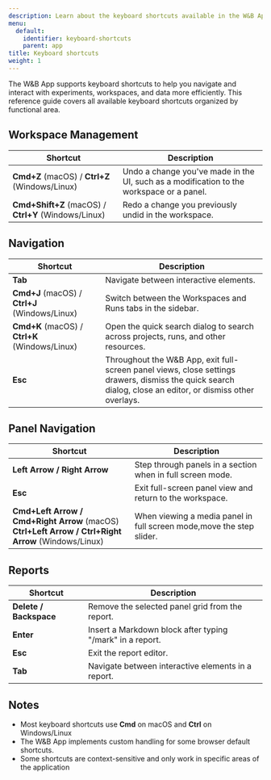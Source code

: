 ```yaml
---
description: Learn about the keyboard shortcuts available in the W&B App.
menu:
  default:
    identifier: keyboard-shortcuts
    parent: app
title: Keyboard shortcuts
weight: 1
---
```


The W&B App supports keyboard shortcuts to help you navigate and interact with experiments, workspaces, and data more efficiently. This reference guide covers all available keyboard shortcuts organized by functional area.

## Workspace Management

| Shortcut | Description |
|----------|-------------|
| **Cmd+Z** (macOS) / **Ctrl+Z** (Windows/Linux) | Undo a change you've made in the UI, such as a modification to the workspace or a panel. |
| **Cmd+Shift+Z** (macOS) / **Ctrl+Y** (Windows/Linux) | Redo a change you previously undid in the workspace. |

## Navigation

| Shortcut | Description |
|----------|-------------|
| **Tab** | Navigate between interactive elements. |
| **Cmd+J** (macOS) / **Ctrl+J** (Windows/Linux) | Switch between the Workspaces and Runs tabs in the sidebar. |
| **Cmd+K** (macOS) / **Ctrl+K** (Windows/Linux) | Open the quick search dialog to search across projects, runs, and other resources. |
| **Esc** | Throughout the W&B App, exit full-screen panel views, close settings drawers, dismiss the quick search dialog, close an editor, or dismiss other overlays. |

## Panel Navigation

| Shortcut | Description |
|----------|-------------|
| **Left Arrow / Right Arrow** | Step through panels in a section when in full screen mode. |
| **Esc** | Exit full-screen panel view and return to the workspace. |
| **Cmd+Left Arrow / Cmd+Right Arrow** (macOS)<br/>**Ctrl+Left Arrow / Ctrl+Right Arrow** (Windows/Linux) | When viewing a media panel in full screen mode,move the step slider. |

## Reports

| Shortcut | Description |
|----------|-------------|
| **Delete / Backspace** | Remove the selected panel grid from the report. |
| **Enter** | Insert a Markdown block after typing "/mark" in a report. |
| **Esc** | Exit the report editor. |
| **Tab** | Navigate between interactive elements in a report. |

## Notes

- Most keyboard shortcuts use **Cmd** on macOS and **Ctrl** on Windows/Linux
- The W&B App implements custom handling for some browser default shortcuts.
- Some shortcuts are context-sensitive and only work in specific areas of the application 